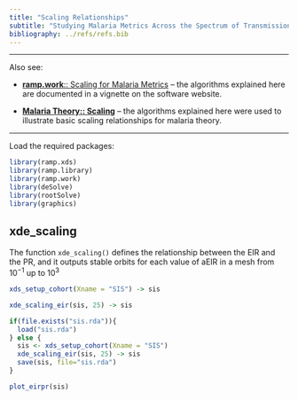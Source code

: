 ```yaml
---
title: "Scaling Relationships"
subtitle: "Studying Malaria Metrics Across the Spectrum of Transmission Intensity"
bibliography: ../refs/refs.bib
---
```


***

Also see:

+ [**ramp.work**:: Scaling for Malaria Metrics](https://dd-harp.github.io/ramp.work/articles/Scaling.html) -- the algorithms explained here are documented in a vignette on the software website. 

+ [**Malaria Theory:: Scaling**](https://faculty.washington.edu/smitdave/theory/scaling.html) -- the algorithms explained here were used to illustrate basic scaling relationships for malaria theory.

*** 

Load the required packages:

```r
library(ramp.xds)
library(ramp.library)
library(ramp.work)
library(deSolve)
library(rootSolve)
library(graphics)
```

## xde_scaling

The function `xde_scaling()` defines the relationship between the EIR and the PR, and it outputs stable orbits for each value of aEIR in a mesh from $10^{-1}$ up to $10^{3}$

```r
xds_setup_cohort(Xname = "SIS") -> sis
```

```r
xde_scaling_eir(sis, 25) -> sis
```

```r
if(file.exists("sis.rda")){
  load("sis.rda")
} else {
  sis <- xds_setup_cohort(Xname = "SIS")
  xde_scaling_eir(sis, 25) -> sis 
  save(sis, file="sis.rda")
}
```

```r
plot_eirpr(sis)
```
